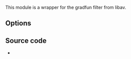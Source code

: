 {{Module|name=gradfun|type=Video filter|first_version=2.0.0|description=Gradfun video filter}}

This module is a wrapper for the gradfun filter from libav.

== Options ==
{{Option
|name=gradfun-radius
|value=integer
|default=16
|min=4
|max=32
|description=Radius in pixels
}}
{{Option
|name=gradfun-strength
|value=float
|default=1.2
|min=0.51f
|max=255
|description=Strength used to modify the value of a pixel
}}

== Source code ==
* {{VLCSourceFile|modules/video_filter/gradfun.c}}

{{Documentation footer}}